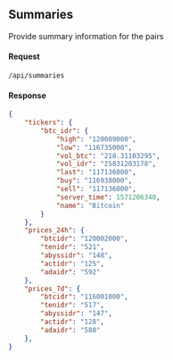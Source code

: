 ## Summaries
Provide summary information for the pairs

#### Request
```
/api/summaries
```

#### Response
```json
{
    "tickers": {
        "btc_idr": {
            "high": "120009000",
            "low": "116735000",
            "vol_btc": "218.31103295",
            "vol_idr": "25831203178",
            "last": "117136000",
            "buy": "116938000",
            "sell": "117136000",
            "server_time": 1571206340,
            "name": "Bitcoin"
        }
    },
    "prices_24h": {
        "btcidr": "120002000",
        "tenidr": "521",
        "abyssidr": "148",
        "actidr": "125",
        "adaidr": "592"
    },
    "prices_7d": {
        "btcidr": "116001000",
        "tenidr": "517",
        "abyssidr": "147",
        "actidr": "128",
        "adaidr": "580"
    },
}
```
